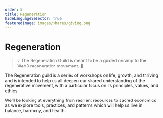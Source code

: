 ```yaml
---
order: 5
title: Regeneration
hideLanguageSelector: true
featuredImage: images/shares/giving.png
---
```


# Regeneration

> 💡 The Regeneration Guild is meant to be a guided onramp to the Web3 regeneration movement. 🌱.

The Regeneration guild is a series of workshops on life, growth, and thriving and is intended to help us all deepen our shared understanding of the regenerative movement, with a particular focus on its principles, values, and ethics.

We’ll be looking at everything from resilient resources to sacred economics as we explore tools, practices, and patterns which will help us live in balance, harmony, and health.